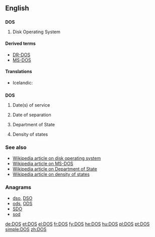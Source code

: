 {{also|DoS}}
==English==

==={{acronym-old|en}}===
'''DOS'''

# {{computing}} Disk Operating System<!--not just MS-DOS!-->

====Derived terms====
* [[DR-DOS]]
* [[MS-DOS]]

====Translations====
{{trans-top|Disk Operating System}}
* Icelandic: {{t-|is|diskstýrikerfi|n}}
{{trans-mid}}
{{trans-bottom}}

==={{initialism-old|en}}===
'''DOS'''

# {{military}} Date(s) of service
# {{military}} Date of separation
# {{US}} Department of State
# {{science}} Density of states

===See also===
* [[w:DOS_%28disambiguation%29|Wikipedia article on disk operating system]]
* [[w:MS-DOS|Wikipedia article on MS-DOS]]
* [[w:United States Department of State|Wikipedia article on Department of State]]
* [[w:Density_of_states|Wikipedia article on density of states]]

===Anagrams===
* [[dso#English|dso]], [[DSO#English|DSO]]
* [[ods#English|ods]], [[ODS#English|ODS]]
* [[SDO#English|SDO]]
* [[sod#English|sod]]

[[de:DOS]]
[[et:DOS]]
[[el:DOS]]
[[fr:DOS]]
[[fy:DOS]]
[[he:DOS]]
[[hu:DOS]]
[[pl:DOS]]
[[pt:DOS]]
[[simple:DOS]]
[[zh:DOS]]